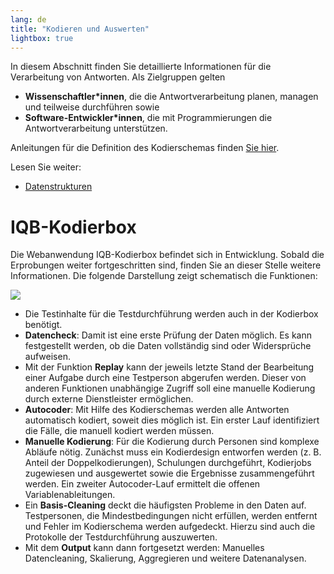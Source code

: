 ```yaml
---
lang: de
title: "Kodieren und Auswerten"
lightbox: true
---
```


In diesem Abschnitt finden Sie detaillierte Informationen für die Verarbeitung von Antworten. Als Zielgruppen gelten

* **Wissenschaftler\*innen**, die die Antwortverarbeitung planen, managen und teilweise durchführen sowie
* **Software-Entwickler\*innen**, die mit Programmierungen die Antwortverarbeitung unterstützen.

Anleitungen für die Definition des Kodierschemas finden [Sie hier](../tasks/coding-scheme/index.qmd).

Lesen Sie weiter:

* [Datenstrukturen](data-structures/index.qmd)

# IQB-Kodierbox

Die Webanwendung IQB-Kodierbox befindet sich in Entwicklung. Sobald die Erprobungen weiter fortgeschritten sind, finden Sie an dieser Stelle weitere Informationen. Die folgende Darstellung zeigt schematisch die Funktionen:

![](assets/Konzept_Kodierbox.png)

* Die Testinhalte für die Testdurchführung werden auch in der Kodierbox benötigt.
* **Datencheck**: Damit ist eine erste Prüfung der Daten möglich. Es kann festgestellt werden, ob die Daten vollständig sind oder Widersprüche aufweisen.
* Mit der Funktion **Replay** kann der jeweils letzte Stand der Bearbeitung einer Aufgabe durch eine Testperson abgerufen werden. Dieser von anderen Funktionen unabhängige Zugriff soll eine manuelle Kodierung durch externe Dienstleister ermöglichen.
* **Autocoder**: Mit Hilfe des Kodierschemas werden alle Antworten automatisch kodiert, soweit dies möglich ist. Ein erster Lauf identifiziert die Fälle, die manuell kodiert werden müssen.
* **Manuelle Kodierung**: Für die Kodierung durch Personen sind komplexe Abläufe nötig. Zunächst muss ein Kodierdesign entworfen werden (z. B. Anteil der Doppelkodierungen), Schulungen durchgeführt, Kodierjobs zugewiesen und ausgewertet sowie die Ergebnisse zusammengeführt werden. Ein zweiter Autocoder-Lauf ermittelt die offenen Variablenableitungen.
* Ein **Basis-Cleaning** deckt die häufigsten Probleme in den Daten auf. Testpersonen, die Mindestbedingungen nicht erfüllen, werden entfernt und Fehler im Kodierschema werden aufgedeckt. Hierzu sind auch die Protokolle der Testdurchführung auszuwerten.
* Mit dem **Output** kann dann fortgesetzt werden: Manuelles Datencleaning, Skalierung, Aggregieren und weitere Datenanalysen.